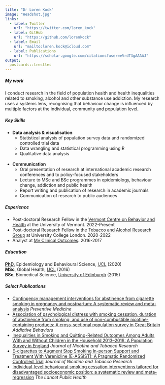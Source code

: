 ```yaml
---
title: "Dr Loren Kock"
image: "Headshot.jpg"
links:
  - label: Twitter
    url: "https://twitter.com/loren_kock"
  - label: GitHub
    url: "https://github.com/lorenkock"
  - label: Email
    url: "mailto:loren.kock@icloud.com"
  - label: Publications
    url: "https://scholar.google.com/citations?user=eVrdT3gAAAAJ"
output:
  postcards::trestles  
---
```


##### My work 

I conduct research in the field of population health and health inequalities related to smoking, alcohol and other substance use addiction. My research uses a systems lens, recognising that behaviour change is influenced by multiple factors at the individual, community and population level.

##### Key Skills

- **Data analysis & visualisation**
  - Statistical analysis of population survey data and randomized controlled trial data
  - Data wrangling and statistical programming using R
  - Qualitative data analysis
  <br>
  <br>
- **Communication**
  - Oral presentation of research at international academic research conferences and to policy-focused stakeholders
  - Lecture to MSc and BSc programmes in epidemiology, behaviour change, addiction and public health
  - Report writing and publication of research in academic journals
  - Communication of research to public audiences

##### Experience

- Post-doctoral Research Fellow in the [Vermont Centre on Behavior and Health](http://www.med.uvm.edu/behaviorandhealth/home) at the University of Vermont. 2022-Present
- Post-doctoral Research Fellow in the [Tobacco and Alcohol Research Group](https://www.ucl.ac.uk/epidemiology-health-care/research/behavioural-science-and-health/research/ucl-tobacco-alcohol-research-group-utarg) at University College London. 2020-2022
<br>
- Analyst at [My Clinical Outcomes](https://www.myclinicaloutcomes.com/). 2016-2017

##### Education

[**PhD**](https://discovery.ucl.ac.uk/id/eprint/10108576/), Epidemiology and Behavioural Science, [UCL](https://www.ucl.ac.uk/epidemiology-health-care/) (2020)
<br>
**MSc**, Global Health, [UCL](https://www.ucl.ac.uk/global-health/global-health-and-development-msc)  (2016)
<br>
**BSc**, Biomedical Science, [University of Edinburgh](https://www.ed.ac.uk/biomedical-sciences) (2015)

##### Select Publications 
- [Contingency management interventions for abstinence from cigarette smoking in pregnancy and postpartum: A systematic review and meta-analysis](https://www.sciencedirect.com/science/article/abs/pii/S0091743523002347) *Preventive Medicine*
<br>
- [Association of psychological distress with smoking cessation, duration of abstinence from smoking, and use of non-combustible nicotine-containing products: A cross-sectional population survey in Great Britain](https://www.sciencedirect.com/science/article/pii/S0306460322003367) *Addictive Behaviors*
<br>
- [Inequalities in Smoking and Quitting-Related Outcomes Among Adults With and Without Children in the Household 2013–2019: A Population Survey in England](https://academic.oup.com/ntr/article/24/5/690/6387990) *Journal of Nicotine and Tobacco Research*
<br> 
- [E-cigarettes to Augment Stop Smoking In-person Support and Treatment With Varenicline (E-ASSIST): A Pragmatic Randomized Controlled Trial](https://academic.oup.com/ntr/advance-article/doi/10.1093/ntr/ntac149/6615413) *Journal of Nicotine and Tobacco Research*
<br>
- [Individual-level behavioural smoking cessation interventions tailored for disadvantaged socioeconomic position: a systematic review and meta-regression](https://www.sciencedirect.com/science/article/pii/S2468266719302208) *The Lancet Public Health*
